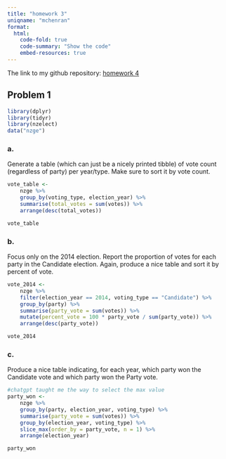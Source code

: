 ```yaml
---
title: "homework 3"
uniqname: "mchenran"
format: 
  html:   
    code-fold: true
    code-summary: "Show the code"
    embed-resources: true
---
```


The link to my github repository: [homework 4](https://github.com/snuuym/stats506/tree/main/homework%203)

## Problem 1
```r
library(dplyr)
library(tidyr)
library(nzelect)
data("nzge")
```
### a.  
Generate a table (which can just be a nicely printed tibble) of vote count (regardless of party) per year/type. Make sure to sort it by vote count.
```r
vote_table <- 
    nzge %>%
    group_by(voting_type, election_year) %>%
    summarise(total_votes = sum(votes)) %>%
    arrange(desc(total_votes))

vote_table
```
### b. 
Focus only on the 2014 election. Report the proportion of votes for each party in the Candidate election. Again, produce a nice table and sort it by percent of vote.
```r
vote_2014 <- 
    nzge %>%
    filter(election_year == 2014, voting_type == "Candidate") %>%
    group_by(party) %>%
    summarise(party_vote = sum(votes)) %>%
    mutate(percent_vote = 100 * party_vote / sum(party_vote)) %>%
    arrange(desc(party_vote))

vote_2014
```
### c.  
Produce a nice table indicating, for each year, which party won the Candidate vote and which party won the Party vote.
```r
#chatgpt taught me the way to select the max value
party_won <- 
    nzge %>%
    group_by(party, election_year, voting_type) %>%
    summarise(party_vote = sum(votes)) %>%
    group_by(election_year, voting_type) %>%
    slice_max(order_by = party_vote, n = 1) %>%
    arrange(election_year)

party_won
```












